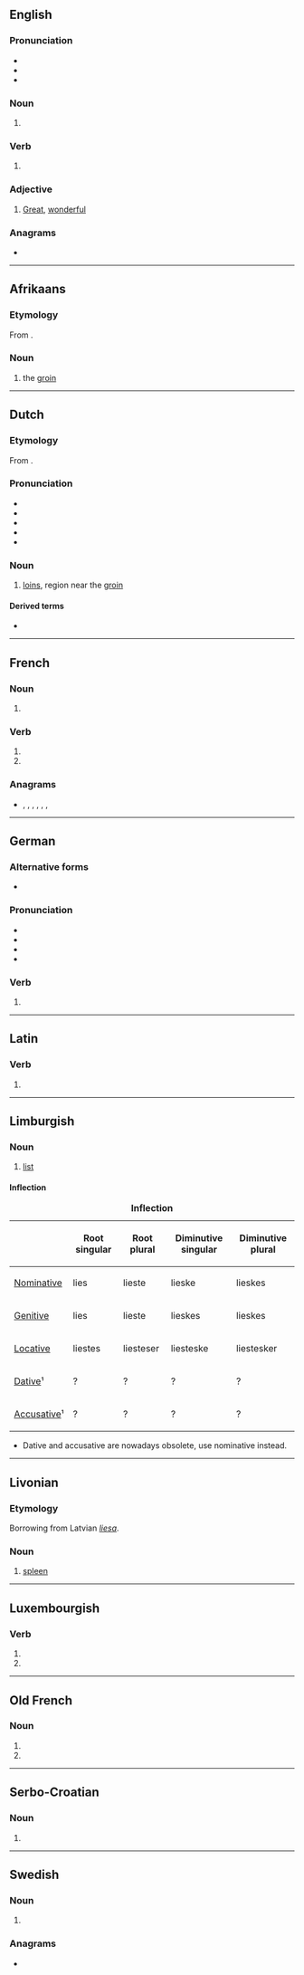 {{also|Lies|liés|líes|-lies}}
==English==

===Pronunciation===
* {{IPA|en|/laɪz/}}
* {{audio|en|en-us-lies.ogg|Audio (US)}}
* {{rhymes|en|aɪz|s=1}}

===Noun===
{{head|en|noun form}}

# {{plural of|en|lie}}

===Verb===
{{head|en|verb form}}

# {{en-third-person singular of|lie}}

===Adjective===
{{en-adj|?}}

# {{lb|en|Mid-Ulster}} [[great|Great]], [[wonderful]]
#: {{ux|en|That kebab was '''lies'''!}}

===Anagrams===
* {{anagrams|en|a=eils|%iles|Elis|Iles|Isle|Leis|Lise|Sile|iles|isle|leis|sile|slie}}

----

==Afrikaans==

===Etymology===
From {{inh|af|nl|lies}}.

===Noun===
{{af-noun|lieste}}

# the [[groin]]

{{topics|af|Body parts}}

----

==Dutch==

===Etymology===
From {{inh|nl|dum|liesche}}. {{etystub|nl}}

===Pronunciation===
* {{IPA|nl|/lis/}}
* {{audio|nl|Nl-lies.ogg|audio}}
* {{hyphenation|nl|lies}}
* {{rhymes|nl|is|s=1}}
* {{homophone|nl|lease}}

===Noun===
{{nl-noun|f|-zen|-}}

# {{topics|nl|Body parts}} [[loins]], region near the [[groin]]

====Derived terms====
* {{l|nl|liesbreuk}}

----

==French==

===Noun===
{{head|fr|noun form|g=f}}

# {{plural of|fr|lie}}

===Verb===
{{head|fr|verb form}}

# {{inflection of|fr|lier||2|s|pres|indc}}
# {{inflection of|fr|lier||2|s|pres|subj}}

===Anagrams===
* {{l|fr|élis}}, {{l|fr|îles}}, {{l|fr|isle}}, {{l|fr|Lise}}, {{l|fr|lise}}, {{l|fr|sile}}, {{l|fr|silé}}

----

==German==

===Alternative forms===
* {{alter|de|l.||abbreviation}}

===Pronunciation===
* {{IPA|de|[liːs]}}
* {{audio|de|LL-Q188 (deu)-Sebastian Wallroth-lies.wav|Audio}}
* {{homophones|de|ließ}}
* {{rhymes|de|iːs|s=1}}

===Verb===
{{head|de|verb form}}

# {{inflection of|de|lesen||impr|s}}

----

==Latin==

===Verb===
{{la-verb-form|līēs}}

# {{inflection of|la|līō||2|s|pres|actv|subj}}

----

==Limburgish==

===Noun===
{{head|li|noun|g=f}}

# [[list]]

====Inflection====
{|class="wikitable" style="text-align: center;"
|+ '''Inflection'''
!
! Root singular
! Root plural
! Diminutive singular
! Diminutive plural
|-
! [[nominative|Nominative]]
|lies
|lieste
|lieske
|lieskes
|-
! [[genitive|Genitive]]
|lies
|lieste
|lieskes
|lieskes
|-
! [[locative|Locative]]
|liestes
|liesteser
|liesteske
|liestesker
|-
! [[dative|Dative]]¹
|?
|?
|?
|?
|-
! [[accusative|Accusative]]¹
|?
|?
|?
|?
|}
* Dative and accusative are nowadays obsolete, use nominative instead.

----

==Livonian==

===Etymology===
Borrowing from Latvian ''[[liesa]]''.

===Noun===
{{head|liv|noun}}

# {{label|liv|Salaca}} [[spleen]]

----

==Luxembourgish==

===Verb===
{{head|lb|verb form}}

# {{inflection of|lb|liesen||2|s|pres|indc}}
# {{inflection of|lb|liesen||2|s|impr}}

----

==Old French==

===Noun===
{{head|fro|noun form|g=f-p}}

# {{inflection of|fro|lie||obl|p}}
# {{inflection of|fro|lie||nom|p}}

----

==Serbo-Croatian==

===Noun===
{{sh-noun|g=m}}

# {{obsolete spelling of|sh|lijes}}

----

==Swedish==

===Noun===
{{head|sv|noun form}}

# {{sv-noun-form-indef-gen|lie}}

===Anagrams===
* {{anagrams|sv|a=eils|Elis}}